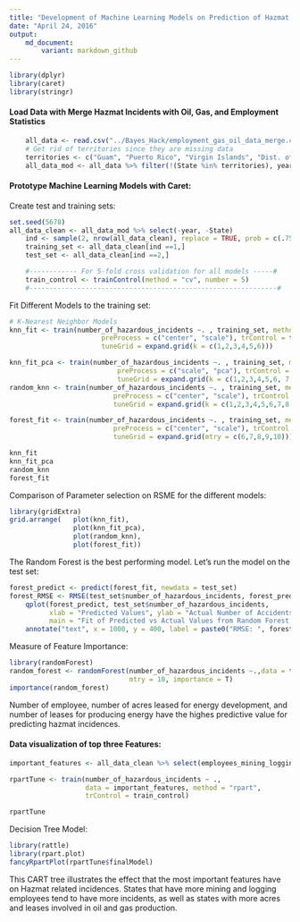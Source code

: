 ```yaml
---
title: "Development of Machine Learning Models on Prediction of Hazmat Incidences"
date: "April 24, 2016"
output: 
    md_document:
        variant: markdown_github
---
```


```r
library(dplyr)
library(caret)
library(stringr)
```

#### Load Data with Merge Hazmat Incidents with Oil, Gas, and Employment Statistics
```r
    all_data <- read.csv("../Bayes_Hack/employment_gas_oil_data_merge.csv") %>% rename(year = Year)
    # Get rid of territories since they are missing data
    territories <- c("Guam", "Puerto Rico", "Virgin Islands", "Dist. of Columbia" )
    all_data_mod <- all_data %>% filter(!(State %in% territories), year!=2016 )
```


#### Prototype Machine Learning Models with Caret:

Create test and training sets:
```r
set.seed(5678)
all_data_clean <- all_data_mod %>% select(-year, -State)
    ind <- sample(2, nrow(all_data_clean), replace = TRUE, prob = c(.75, .25))
    training_set <- all_data_clean[ind ==1,] 
    test_set <- all_data_clean[ind ==2,] 

    #------------ For 5-fold cross validation for all models -----#
    train_control <- trainControl(method = "cv", number = 5)
    #--------------------------------------------------------------#
```

Fit Different Models to the training set:
```r

# K-Nearest Neighbor Models    
knn_fit <- train(number_of_hazardous_incidents ~. , training_set, method = "knn", 
                       preProcess = c("center", "scale"), trControl = train_control,
                       tuneGrid = expand.grid(k = c(1,2,3,4,5,6)))

knn_fit_pca <- train(number_of_hazardous_incidents ~. , training_set, method = "knn", 
                           preProcess = c("scale", "pca"), trControl = train_control,
                           tuneGrid = expand.grid(k = c(1,2,3,4,5,6, 7, 8, 9, 10)))
random_knn <- train(number_of_hazardous_incidents ~. , training_set, method = "rknn", 
                          preProcess = c("center", "scale"), trControl = train_control,
                          tuneGrid = expand.grid(k = c(1,2,3,4,5,6,7,8,9),mtry = c(1)))

forest_fit <- train(number_of_hazardous_incidents ~. , training_set, method = "rf", 
                          preProcess = c("center", "scale"), trControl = train_control,
                          tuneGrid = expand.grid(mtry = c(6,7,8,9,10)))

knn_fit 
knn_fit_pca 
random_knn  
forest_fit
```

Comparison of Parameter selection on RSME for the different models:
```r
library(gridExtra) 
grid.arrange(   plot(knn_fit),
                plot(knn_fit_pca),
                plot(random_knn),
                plot(forest_fit))
```

The Random Forest is the best performing model. Let's run the model on the test set:
```r
forest_predict <- predict(forest_fit, newdata = test_set)
forest_RMSE <- RMSE(test_set$number_of_hazardous_incidents, forest_predict)
    qplot(forest_predict, test_set$number_of_hazardous_incidents,
          xlab = "Predicted Values", ylab = "Actual Number of Accidents",
          main = "Fit of Predicted vs Actual Values from Random Forest Model") + geom_abline() +
    annotate("text", x = 1000, y = 400, label = paste0("RMSE: ", forest_RMSE), col = "violet")

```

Measure of Feature Importance:
```r
library(randomForest)
random_forest <- randomForest(number_of_hazardous_incidents ~.,data = training_set,
                              mtry = 10, importance = T)
importance(random_forest)

```
Number of employee, number of acres leased for energy development, and number of leases for producing energy have the highes predictive value for predicting hazmat incidences.


#### Data visualization of top three Features:
```r
important_features <- all_data_clean %>% select(employees_mining_logging_1000, num_acres_leased,num_producing_leases, number_of_hazardous_incidents)

rpartTune <- train(number_of_hazardous_incidents ~ ., 
                   data = important_features, method = "rpart",
                   trControl = train_control)

rpartTune
```

Decision Tree Model:
```r
library(rattle)
library(rpart.plot)
fancyRpartPlot(rpartTune$finalModel)
```

This CART tree illustrates the effect that the most important features have on Hazmat related incidences. States that have more mining and logging employees tend to have more incidents, as well as states with more acres and leases involved in oil and gas production.
